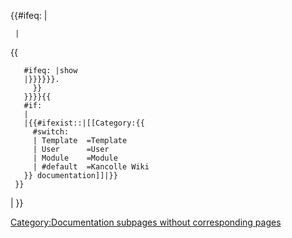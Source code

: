 <includeonly>{{#ifeq: {{lc:{{SUBPAGENAME}}}}|{{{override|doc}}}
  |<!-- doc page -->
</includeonly>{{
    #ifeq: {{{doc-notice|show}}}|show
    |{{mbox
      | type  =notice
      | image =[[File:Edit-copy green.png|40px]]
      | text  ='''This is a documentation subpage for {{{1|[[:{{SUBJECTSPACE}}:{{BASEPAGENAME}}]]}}}.'''<br />It contains usage information, categories, interlanguage links and other content that is not part of the original {{#if: {{{text2|}}}|{{{text2}}}|{{#if: {{{text1|}}}|{{{text1}}}|{{#ifeq: {{SUBJECTSPACE}}|{{ns:User}}|{{lc:{{SUBJECTSPACE}}}} template page|{{#if:{{SUBJECTSPACE}}|{{lc:{{SUBJECTSPACE}}}} page|article}}}}}}}}.
      }}
    }}{{DEFAULTSORT:{{{defaultsort|{{PAGENAME}}}}}}}{{
    #if: {{{inhibit|}}}
    |<!-- skip -->
    |<includeonly>{{#ifexist:{{NAMESPACE}}:{{BASEPAGENAME}}|[[Category:{{
      #switch: {{SUBJECTSPACE}}
      | Template  =Template
      | User      =User
      | Module    =Module
      | #default  =Kancolle Wiki
    }} documentation]]|[[Category:Documentation subpages without corresponding pages]]}}</includeonly>
  }}<includeonly>
| <!-- if not on a /doc subpage, do nothing -->
}}</includeonly><noinclude><!--PLEASE DO NOT ADD DOCUMENTATION/CATEGORIES/INTERWIKIS HERE-->
{{Documentation}}
<!--MAKE ADDITIONS TO THE /doc SUBPAGE INSTEAD, THANKS-->
</noinclude>
